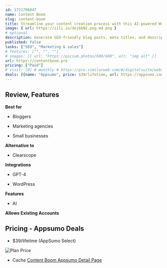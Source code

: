 ```yaml
---
id: 1721706847  
name: Content Boom
slug: content-boom
title: Streamline your content creation process with this AI-powered WordPress plugin for SEO
image: { url: https://iili.io/dojbbN2.png.md.png }
# optional
description: Generate SEO-friendly blog posts, meta titles, and descriptions with the help of AIOptimize images with unlimited image compression and alt text generation to speed up your site
published: false
tasks: ["SEO", "Marketing & sales"]
# features: ["", "", ""]
# images: [{ url: "https://picsum.photos/600/600", alt: "img alt" }]
url: https://contentboom.pro 
pricing: ["Paid"]
# visit: [0] # monthly # https://pro.similarweb.com/#/digitalsuite/websiteanalysis/home
deals: [{name: "Appsumo", price: $39/lifetime, url: https://appsumo.com/products/content-boom/#overview }]
---
```


## Review, Features

 

**Best for**

- Bloggers

- Marketing agencies

- Small businesses

**Alternative to**

- Clearscope

**Integrations**

- GPT-4

- WordPress

**Features**

- AI

**Allows Existing Accounts**

## Pricing - Appsumo Deals

- $39/lifetime (AppSumo Select)

<Img src="https://iili.io/doeq4tt.png" alt="Plan Price" />

- Cache [Content Boom Appsumo Detail Page](https://iili.io/doeqZlf.png)

